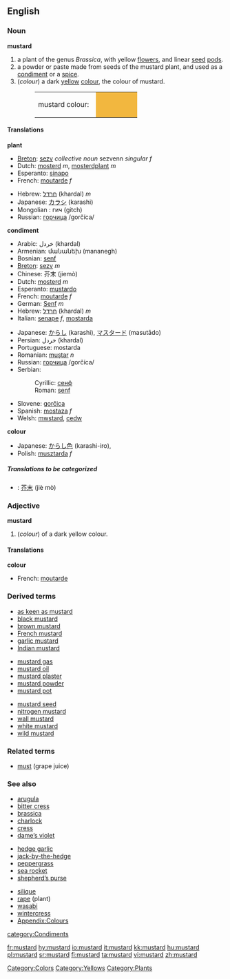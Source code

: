 {{wikipedia}}
==English==

===Noun===
'''mustard'''

#<!--NPlant-->a plant of the genus ''Brassica'', with yellow [[flower]]s, and linear [[seed]] [[pod]]s.
#<!--NCondiment-->a powder or paste made from seeds of the mustard plant, and used as a [[condiment]] or a [[spice]].
#<!--NColour-->(''colour'') a dark [[yellow]] [[color|colour]], the colour of mustard.
#:<table><tr><td>mustard colour: &nbsp;</td><td bgcolor="#F2B73F" width="80">&nbsp; </td></tr></table>

====Translations====
<!--NPlant-->'''plant'''
{{top}}
*[[Breton]]: [[sezv]] ''collective noun'' sezvenn ''singular f''
*Dutch: [[mosterd]] ''m'', [[mosterdplant]] ''m''
*Esperanto: [[sinapo]]
*French: [[moutarde]] ''f''
{{mid}}
*Hebrew: [[חרדל]] (khardal) ''m''
*Japanese: [[カラシ]] (karashi)
*Mongolian : гич (gitch)
*Russian: [[горчица]] /gorčíca/ {{f}}
{{bottom}}


<!--NCondiment-->'''condiment'''
{{top}}
*Arabic: خردل (khardal) 
*Armenian: մանանեխ  (mananegh)
*Bosnian: [[senf#Bosnian|senf]] {{m}}
*[[Breton]]: [[sezv]] ''m''
*Chinese: 芥末 (jiemò)
*Dutch: [[mosterd]] ''m''
*Esperanto: [[mustardo]]
*French: [[moutarde]] ''f''
*German: [[Senf]] ''m''
*Hebrew: [[חרדל]] (khardal) ''m''
*Italian: [[senape]] ''f'', [[mostarda]] {{f}}
{{mid}}
*Japanese: [[からし]] (karashi), [[マスタード]] (masutādo)
*Persian: خردل (khardal)
*Portuguese: mostarda
*Romanian: [[muştar]] ''n''
*Russian: [[горчица]] /gorčíca/ {{f}}
*Serbian:
*:Cyrillic: [[сенф#Serbian|сенф]] {{m}}
*:Roman: [[senf#Serbian|senf]] {{m}}
*Slovene: [[gorčica]] {{f}}
*Spanish: [[mostaza]] ''f''
*Welsh: [[mwstard]], [[cedw]]
{{bottom}}

<!--NColour-->'''colour'''
{{top}}
{{mid}}
*Japanese: [[からし色]] (karashi-iro), 
*Polish: [[musztarda]] ''f''
{{bottom}}

=====Translations to be categorized=====
{{checktrans}}
<!--Remove this section once all of the translations below have been moved into the tables above.-->

*{{ttbc|Chinese}}: [[芥末]] (jiè mò)

===Adjective===
'''mustard'''
#<!--AdjColour-->(''colour'') of a dark yellow colour.


====Translations====

<!--AdjColour-->'''colour'''
{{top}}
*French: [[moutarde]]
{{mid}}
{{bottom}}

===Derived terms===
{{top3}}
*[[as keen as mustard]]
*[[black mustard]]
*[[brown mustard]]
*[[French mustard]]
*[[garlic mustard]]
*[[Indian mustard]]
{{mid3}}
*[[mustard gas]]
*[[mustard oil]]
*[[mustard plaster]]
*[[mustard powder]]
*[[mustard pot]]
{{mid3}}
*[[mustard seed]]
*[[nitrogen mustard]]
*[[wall mustard]]
*[[white mustard]]
*[[wild mustard]]
{{bottom}}
===Related terms===
*[[must]] (grape juice)

===See also===
{{top3}}
*[[arugula]]
*[[bitter cress]]
*[[brassica]]
*[[charlock]]
*[[cress]]
*[[dame’s violet]]
{{mid3}}
*[[hedge garlic]]
*[[jack-by-the-hedge]]
*[[peppergrass]]
*[[sea rocket]]
*[[shepherd’s purse]]
{{mid3}}
*[[silique]]
*[[rape]] (plant)
*[[wasabi]]
*[[wintercress]]
*[[Wiktionary_Appendix:Colours|Appendix:Colours]]
{{bottom}}

[[Category:Colors]]
[[Category:Yellows]]
[[category:Condiments]]
[[Category:Plants]]

[[fr:mustard]]
[[hy:mustard]]
[[io:mustard]]
[[it:mustard]]
[[kk:mustard]]
[[hu:mustard]]
[[pl:mustard]]
[[sr:mustard]]
[[fi:mustard]]
[[ta:mustard]]
[[vi:mustard]]
[[zh:mustard]]